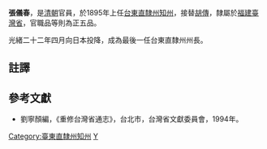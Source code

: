 '''張儀春'''，是[[清朝|清朝]]官員，於1895年上任[[台東直隸州知州|台東直隸州知州]]，接替[[胡傳|胡傳]]，隸屬於[[福建臺灣省|福建臺灣省]]，官職品等則為正五品。

光緒二十二年四月向日本投降，成為最後一任台東直隸州州長。{{r|臺}}

==註譯==
{{reflist|refs=
<ref name="臺">{{cite book|author= |coauthors= |title=《臺灣地理及歷史 卷九 官師志 第一冊 文職表》 |year=1980 |publisher=臺灣省文獻委員會 |pages=75、76頁 }}</ref>
}}

==參考文獻==
*劉寧顏編，《重修台灣省通志》，台北市，台灣省文獻委員會，1994年。
{{start box}}
{{s-before|[[胡傳|胡傳]]}}
{{s-title|[[臺東直隸州知州|臺東直隸州知州]]|1895年上任}}
{{s-none|無<br>日本統治台灣<br>臺東直隸州撤銷<br><small>繼任相同等級頭銜：臺東廳廳長[[相良長綱|相良長綱]]</small>}}
{{end box}}
{{清朝人物小作品}}

[[Category:臺東直隸州知州|Category:臺東直隸州知州]]
[[Category:張姓|Y]]